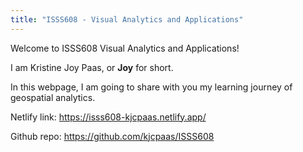```yaml
---
title: "ISSS608 - Visual Analytics and Applications"
---
```


Welcome to ISSS608 Visual Analytics and Applications!

I am Kristine Joy Paas, or **Joy** for short.

In this webpage, I am going to share with you my learning journey of geospatial analytics.

Netlify link: <https://isss608-kjcpaas.netlify.app/>

Github repo: <https://github.com/kjcpaas/ISSS608>
